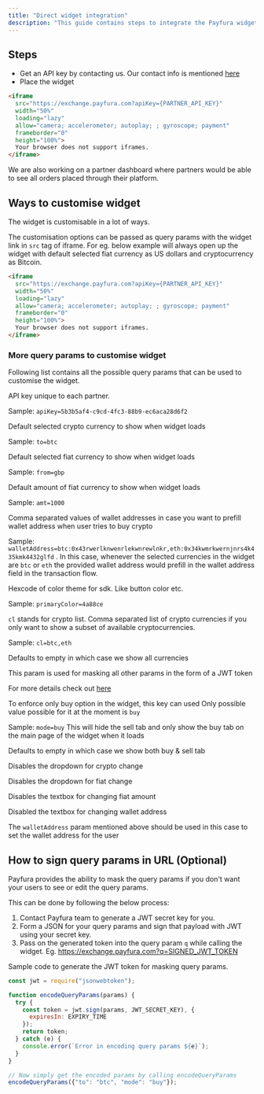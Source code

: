 ```yaml
---
title: "Direct widget integration"
description: "This guide contains steps to integrate the Payfura widget in your website/app"
---
```


## Steps

- Get an API key by contacting us. Our contact info is mentioned [here](https://payfura.com/#contact-us)
- Place the widget

```html
<iframe
  src="https://exchange.payfura.com?apiKey={PARTNER_API_KEY}"
  width="50%"
  loading="lazy"
  allow="camera; accelerometer; autoplay; ; gyroscope; payment"
  frameborder="0"
  height="100%">
  Your browser does not support iframes.
</iframe>
```

We are also working on a partner dashboard where partners would be able to see all orders placed through their platform.

## Ways to customise widget

The widget is customisable in a lot of ways.

The customisation options can be passed as query params with the widget link in `src` tag of iframe. For eg. below example will always open up the widget with default selected fiat currency as US dollars and cryptocurrency as Bitcoin.

```html
<iframe
  src="https://exchange.payfura.com?apiKey={PARTNER_API_KEY}"
  width="50%"
  loading="lazy"
  allow="camera; accelerometer; autoplay; ; gyroscope; payment"
  frameborder="0"
  height="100%">
  Your browser does not support iframes.
</iframe>
```

### More query params to customise widget

Following list contains all the possible query params that can be used to customise the widget.

<Param query="apiKey" default="empty" type="string">

API key unique to each partner.

Sample: `apiKey=5b3b5af4-c9cd-4fc3-88b9-ec6aca28d6f2`

</Param>

<Param query="to" default="eth" type="string">

Default selected crypto currency to show when widget loads

Sample: `to=btc`

</Param>

<Param query="from" default="usd" type="string">

Default selected fiat currency to show when widget loads

Sample: `from=gbp`

</Param>

<Param query="amt" default="200" type="number">

Default amount of fiat currency to show when widget loads

Sample: `amt=1000`

</Param>

<Param query="walletAddress" default="empty" type="<crypto code>:<wallet address>">

Comma separated values of wallet addresses in case you want to prefill wallet address when user tries to buy crypto

Sample: `walletAddress=btc:0x43rwerlknwenrlekwnrewlnkr,eth:0x34kwmrkwernjnrs4k435kmk4432glfd` . In this case, whenever the selected currencies in the widget are `btc` or `eth` the provided wallet address would prefill in the wallet address field in the transaction flow.

</Param>

<Param query="primaryColor" default="1D0458" type="color hex">

Hexcode of color theme for sdk. Like button color etc.

Sample: `primaryColor=4a88ce`

</Param>

<Param query="cl" type="string">

`cl` stands for crypto list. Comma separated list of crypto currencies if you only want to show a subset of available cryptocurrencies.

Sample: `cl=btc,eth`

Defaults to empty in which case we show all currencies

</Param>

<Param query="q" type="JWT">

This param is used for masking all other params in the form of a JWT token

For more details check out [here](https://docs.payfura.com/integration#how-to-sign-query-params-in-url-optional)

</Param>

<Param query="mode" default="empty" type="string">

To enforce only buy option in the widget, this key can used
Only possible value possible for it at the moment is `buy`

Sample: `mode=buy` This will hide the sell tab and only show the buy tab on the main page of the widget when it loads

Defaults to empty in which case we show both buy & sell tab

</Param>

<Param query="disableCryptoChange" default="value from `to` param" type="string">

Disables the dropdown for crypto change

</Param>

<Param query="disableFiatChange" default="value from `from` param" type="string">

Disables the dropdown for fiat change

</Param>

<Param query="disableFiatAmountChange" default="value from `amt` param" type="string">

Disables the textbox for changing fiat amount

</Param>

<Param query="disableWalletAddressChange" type="string">

Disabled the textbox for changing wallet address

The `walletAddress` param mentioned above should be used in this case to set the wallet address for the user

</Param>

## How to sign query params in URL (Optional)

Payfura provides the ability to mask the query params if you don't want your users to see or edit the query params.

This can be done by following the below process:

1. Contact Payfura team to generate a JWT secret key for you.
2. Form a JSON for your query params and sign that payload with JWT using your secret key.
3. Pass on the generated token into the query param `q` while calling the widget.
   Eg. https://exchange.payfura.com?q=SIGNED_JWT_TOKEN

Sample code to generate the JWT token for masking query params.

```jsx
const jwt = require("jsonwebtoken");

function encodeQueryParams(params) {
  try {
    const token = jwt.sign(params, JWT_SECRET_KEY), {
      expiresIn: EXPIRY_TIME
    });
    return token;
  } catch (e) {
    console.error(`Error in encoding query params ${e}`);
  }
}

// Now simply get the encoded params by calling encodeQueryParams
encodeQueryParams({"to": "btc", "mode": "buy"});
```
